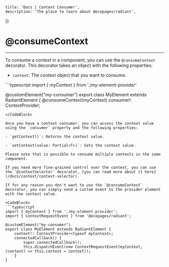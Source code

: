 

    title: 'Docs | Context Consumer',
    description: 'The place to learn about @ecopages/radiant',
})

# @consumeContext
---

To consume a context in a component, you can use the `@consumeContext` decorator. This decorator takes an object with the following properties:

- `context`: The context object that you want to consume.


<CodeBlock>
```typescript
import { myContext } from './my-element-provider'

@customElement("my-consumer")
export class MyElement extends RadiantElement {
    @consumeContext(myContext)
    consumer!: ContextProvider<typeof myContext>;
```
</CodeBlock>

Once you have a context consumer, you can access the context value using the `consumer` property and the following properties:

- `getContext()`: Returns the context value.

- `setContext(value: Partial<T>)`: Sets the context value.

Please note that is possible to consume multiple contexts in the same component.

If you need more fine-grained control over the context, you can use the `@contextSelector` decorator, [you can read more about it here](/docs/context/context-selector).

If for any reason you don't want to use the `@consumeContext` decorator, you can simply send a custom event to the provider element with the context value.

<CodeBlock>
```typescript
import { myContext } from './my-element-provider';
import { ContextRequestEvent } from '@ecopages/radiant';

@customElement("my-consumer")
export class MyElement extends RadiantElement {
    context!: ContextProvider<typeof myContext>;
    connectedCallback() {
        super.connectedCallback();
        this.dispatchEvent(new ContextRequestEvent(myContext, (context) => this.context = context));
    }
}
```
</CodeBlock>